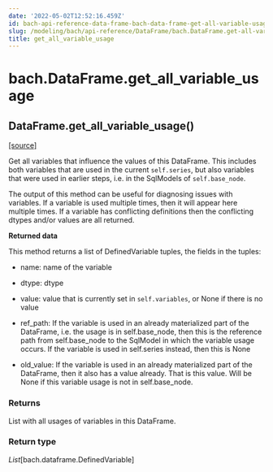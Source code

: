 ```yaml
---
date: '2022-05-02T12:52:16.459Z'
id: bach-api-reference-data-frame-bach-data-frame-get-all-variable-usage
slug: /modeling/bach/api-reference/DataFrame/bach.DataFrame.get-all-variable-usage/
title: get_all_variable_usage
---
```


# bach.DataFrame.get_all_variable_usage

<div class="method">

<h2 class="signature-method"><span class="additional-name">DataFrame.</span><span class="name">get_all_variable_usage(</span><small class="parameter-list"></small>)</h2>


&#8203;<span class="view-source">[[source]](https://github.com/objectiv/objectiv-analytics/blob/main/bach/bach/dataframe.py)</span>

<div class="content">

Get all variables that influence the values of this DataFrame.
This includes both variables that are used in the current `self.series`, but also variables that
were used in earlier steps, i.e. in the SqlModels of `self.base_node`.

The output of this method can be useful for diagnosing issues with variables. If a variable is used
multiple times, then it will appear here multiple times. If a variable has conflicting definitions
then the conflicting dtypes and/or values are all returned.

**Returned data**

This method returns a list of DefinedVariable tuples, the fields in the tuples:

* name: name of the variable

* dtype: dtype

* value: value that is currently set in `self.variables`, or None if there is no value

* ref_path: If the variable is used in an already materialized part of the DataFrame, i.e.
the usage is in self.base_node, then this is the reference path from self.base_node to the
SqlModel in which the variable usage occurs. If the variable is used in self.series instead,
then this is None

* old_value: If the variable is used in an already materialized part of the DataFrame, then it
also has a value already. That is this value. Will be None if this variable usage is not in
self.base_node.


### Returns

List with all usages of variables in this DataFrame.



### Return type

*List*[bach.dataframe.DefinedVariable]



</div>

</div>

